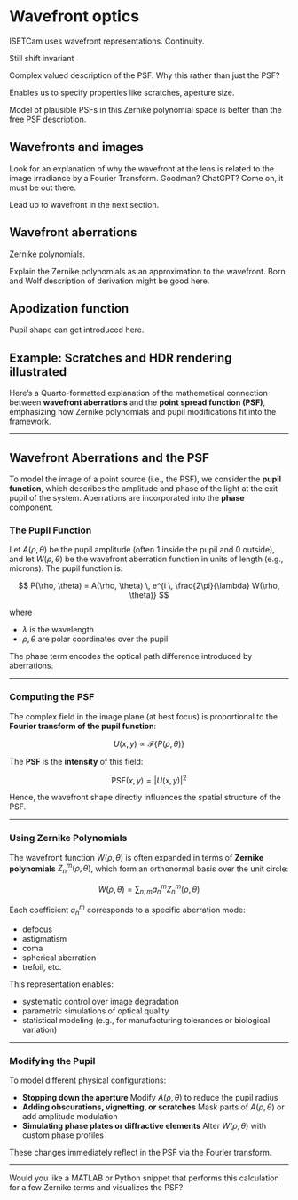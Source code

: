 # Wavefront optics {#sec-optics-wavefront}
ISETCam uses wavefront representations.  Continuity.

Still shift invariant

Complex valued description of the PSF.  Why this rather than just the PSF?  

Enables us to specify properties like scratches, aperture size.

Model of plausible PSFs in this Zernike polynomial space is better than the free PSF description.

<!-- 
FISE-Optics exchange with ChatGPT:
Good exchange about the wavefront aberration representation.  
Some of it is below.  
Other parts in [this link](https://chatgpt.com/share/688153b5-ea8c-8002-b7c1-369ad4121a5b)

Restating Your Observations
Equivalence to PSF:
The wavefront aberration function (measured at the exit pupil) is related to the PSF through the Fourier transform of the pupil function, where the phase term is derived from the wavefront aberration. So yes — wavefront and PSF are transform pairs, and one can be derived from the other, in principle.

(a) Pupil Scaling:
Once you have the wavefront aberration map, you can easily simulate smaller pupils (e.g., to model stopping down a lens). This is harder to do from the PSF directly.

(b) Adding Imperfections:
It's straightforward to incorporate apodization effects, obscurations, scratches, and dust by modifying the pupil amplitude. This allows very nuanced modeling of the system.

(c) Intuitive Control via Zernike Terms:
Zernike polynomials map directly to familiar aberrations:

defocus

astigmatism

coma

spherical aberration, etc.
This makes the system interpretable and provides a low-dimensional parametric model for optimization or machine learning.

Additional Benefits and Use Cases
Multi-Field Prediction:
If you measure wavefront aberrations over different field angles, you can build a field-dependent wavefront aberration model. This helps predict off-axis PSFs more naturally than patch-wise empirical PSFs.

Flexibility for Simulation:
Wavefront-based models make it easier to simulate PSFs at different:

Wavelengths (because of chromatic dependence of aberrations)

Focus settings

Pupil shapes (e.g., elliptical, cat-eye pupils, or diffractive apertures)

Supports Inverse Design and Optimization:
Optical design software often works in Zernike space to minimize aberrations or balance tradeoffs (e.g., between coma and field curvature). This representation helps with gradient-based optimization.

Compact Representation:
For many imaging systems, a small number of Zernike terms are enough to represent the aberrations meaningfully. This reduces data storage and enables fast computation of PSFs for rendering or simulation.

Wavefront Sensing Hardware:
Systems like Shack-Hartmann sensors measure the wavefront directly. Using Zernike decomposition on the output allows immediate interpretation and simulation without needing to reconstruct PSFs from images.

Interfacing with Human Vision Models:
In visual optics (e.g., for modeling the human eye), Zernike representations are the standard. This makes it easy to compare and combine artificial optics (e.g., camera lenses) with biological optics models.

Caveats / Limitations
Zernike expansion is usually valid only over a circular pupil, and convergence may degrade if the pupil is irregular or decentered.

High-frequency aberrations (e.g., from surface roughness) may be hard to model without many terms, while the PSF may capture them empirically.

For strongly asymmetric pupils or complex field dependencies, other basis sets (like Seidel or Legendre) or a direct empirical model may be more accurate.
-->

## Wavefronts and images
Look for an explanation of why the wavefront at the lens is related to the image irradiance by a Fourier Transform.  Goodman?  ChatGPT?  Come on, it must be out there.

Lead up to wavefront in the next section.

## Wavefront aberrations
Zernike polynomials.

Explain the Zernike polynomials as an approximation to the wavefront.  Born and Wolf description of derivation might be good here.

## Apodization function 
Pupil shape can get introduced here.

## Example: Scratches and HDR rendering illustrated

Here’s a Quarto-formatted explanation of the mathematical connection between **wavefront aberrations** and the **point spread function (PSF)**, emphasizing how Zernike polynomials and pupil modifications fit into the framework.

---

## Wavefront Aberrations and the PSF {#sec-optics-psf-wavefront}
<!-- Originated with ChatGPT in FISE-Optics -->

To model the image of a point source (i.e., the PSF), we consider the **pupil function**, which describes the amplitude and phase of the light at the exit pupil of the system. Aberrations are incorporated into the **phase** component.

### The Pupil Function

Let $A(\rho, \theta)$ be the pupil amplitude (often 1 inside the pupil and 0 outside), and let $W(\rho, \theta)$ be the wavefront aberration function in units of length (e.g., microns). The pupil function is:

$$
P(\rho, \theta) = A(\rho, \theta) \, e^{i \, \frac{2\pi}{\lambda} W(\rho, \theta)}
$$

where

* $\lambda$ is the wavelength
* $\rho, \theta$ are polar coordinates over the pupil

The phase term encodes the optical path difference introduced by aberrations.

---

### Computing the PSF

The complex field in the image plane (at best focus) is proportional to the **Fourier transform of the pupil function**:

$$
U(x, y) \propto \mathcal{F}\{ P(\rho, \theta) \}
$$

The **PSF** is the **intensity** of this field:

$$
\text{PSF}(x, y) = |U(x, y)|^2
$$

Hence, the wavefront shape directly influences the spatial structure of the PSF.

---

### Using Zernike Polynomials

The wavefront function $W(\rho, \theta)$ is often expanded in terms of **Zernike polynomials** $Z_n^m(\rho, \theta)$, which form an orthonormal basis over the unit circle:

$$
W(\rho, \theta) = \sum_{n,m} a_n^m Z_n^m(\rho, \theta)
$$

Each coefficient $a_n^m$ corresponds to a specific aberration mode:

* defocus
* astigmatism
* coma
* spherical aberration
* trefoil, etc.

This representation enables:

* systematic control over image degradation
* parametric simulations of optical quality
* statistical modeling (e.g., for manufacturing tolerances or biological variation)

---

### Modifying the Pupil

To model different physical configurations:

* **Stopping down the aperture**
  Modify $A(\rho, \theta)$ to reduce the pupil radius
* **Adding obscurations, vignetting, or scratches**
  Mask parts of $A(\rho, \theta)$ or add amplitude modulation
* **Simulating phase plates or diffractive elements**
  Alter $W(\rho, \theta)$ with custom phase profiles

These changes immediately reflect in the PSF via the Fourier transform.

---

Would you like a MATLAB or Python snippet that performs this calculation for a few Zernike terms and visualizes the PSF?
